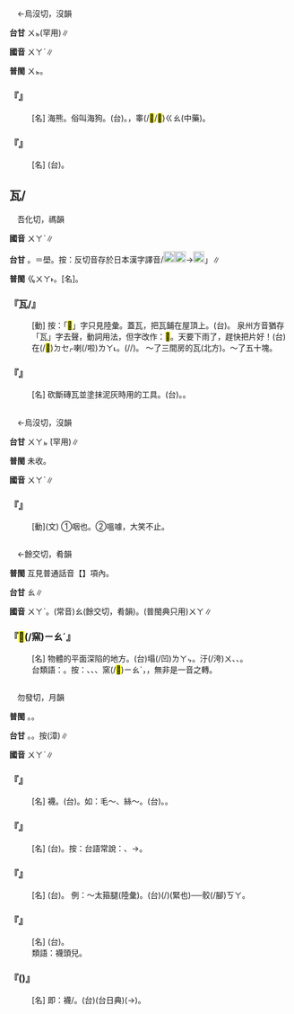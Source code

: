 
=={{ruby|膃|ㄨㄚˋ}}==

　←烏沒切，沒韻

'''台甘''' <rt>ㄨㆵ</rt>(罕用)∥

'''國音''' <rt>ㄨㄚˋ</rt>∥

'''普閩''' <rt>ㄨㆵ</rt>。

    

==='''『{{ruby|膃|ㄨㄚˋ}}{{ruby|肭|ㄋㄚˋ}}{{ruby|獸|ㄕㄡˋ}}』'''===
: [名] 海熊。俗叫海狗。(台){{ruby|膃|ㄨㆵ}}{{ruby|肭|ㄌㄨㆵ ͘}}。{{ruby|毛|ㄇㆭˊ}}{{ruby|皮|ㄆㄨㆤˊ/ㄆㆤˊ}}{{ruby|真|ㄐㄧㄣ}}{{ruby|<mark>&#xffad0;</mark>|ㄙㄨㄧˋ}}，睾(/<mark>&#xf8fb7;</mark>/<mark>&#xffcc8;</mark>)<rt>ㄍㄠ</rt>{{ruby|丸|ㄨㄢˊ}}{{ruby|及|ㄍㄚㆴ}}{{ruby|陰|ㄧㆬ}}{{ruby|莖|ㄍㄧㄥ}}{{ruby|皆|ㄍㄞ}}{{ruby|可|ㄎㄜˋ}}{{ruby|以|ㄧˋ}}{{ruby|製|ㄗㆤ˪}}{{ruby|補|ㄅㆦˋ}}{{ruby|藥|ㄧㄜㆷ ͘}}(中藥)。
    

==='''『{{ruby|膃|ㄨㄚˋ}}{{ruby|肭|ㄋㄚˋ}}{{ruby|臍|ㄑㄧˊ}}』'''===
: [名] (台){{ruby|海|ㄏㄞˋ}}{{ruby|狗|ㄍㄠˋ}}{{ruby|鞭|ㄅㄧㄢ}}。
    

==瓦/{{ruby|<mark>&#xf9fa7;</mark>|ㄨㄚˋ}}==

　吾化切，禡韻

'''國音''' <rt>ㄨㄚˋ</rt>∥

'''台甘''' {{ruby|(語)|ㄨㄚ˫}}。{{ruby|(語)|ㄨㄚˋ}}{{ruby|。|ㄏㄧㄚ˫}}{{ruby|。|ㄏㄠ˫}}＝壆。按：反切音存於日本漢字譯音{{ruby|「|ㆣㄨㄚㆷ}}{{ruby|→|ㆣㄚㆷ}}/[[File:c7ac.png|20px]][[File:c77c.png|20px]]→[[File:c7a8.png|20px]]」∥

'''普閩''' <rt>ㆣㄨㄚ˫</rt>。{{ruby|(白)|ㄏㄧㄚ˫}}[名]。

    

==='''『瓦/{{ruby|<mark>&#xf9fa7;</mark>|ㄨㄚˋ}}』'''===
: [動] 按：「<mark>&#xf9fa7;</mark>」字只見陸彙。蓋瓦，把瓦鋪在屋頂上。(台){{ruby|鋪|ㄆㆦ}}{{ruby|厝|ㄘㄨ˪}}{{ruby|瓦|ㄏㄧㄚ˫/ㄏㄨㄚ˫}}。 泉州方音猶存「瓦」字去聲，動詞用法，但字改作：<mark>&#xf9fa7;</mark>。天要下雨了，趕快把片{{ruby|～|ㄨㄚˋ}}好！(台)在(/<mark>&#xf9549;</mark>)<rt>ㄉㆤㆷ</rt>{{ruby|<mark>&#xffa49;</mark>|ㆠㆤㆷ/ㆠㄨㆤㆷ}}{{ruby|落|ㄌㄜㆷ ͘}}{{ruby|雨|ㄏㆦ˫}}喇(/啦)<rt>ㄌㄚ˪</rt>。{{ruby|厝|ㄘㄨ˪}}{{ruby|瓦|ㄏㄧㄚ˫/ㄏㄨㄚ˫}}{{ruby|緊|ㄍㄧㄣˋ}}{{ruby|<mark>&#xf9fa7;</mark>|ㄨㄚ˪}}(/{{ruby|鋪|ㄆㆦ}}/{{ruby|蓋|ㄎㆰ˪}}){{ruby|付|ㄏㆦ˫}}{{ruby|伊|ㄧ}}{{ruby|好|ㄏㄜˋ}}。 ～了三間房的瓦(北方)。～了五十塊{{ruby|瓦|ㄨㄚˇ}}。
    

==='''『{{ruby|瓦|ㄨㄚˋ}}{{ruby|刀|ㄉㄠ}}』'''===
: [名] 砍斷磚瓦並塗抹泥灰時用的工具。(台){{ruby|灰|ㄏㄨㆤ/ㄏㆤ}}{{ruby|匙|ㄒㄧˊ}}。{{ruby|化|ㄨㄚ˪}}{{ruby|刀|ㄉㄜ}}。
    

=={{ruby|嗢|ㄨㄚˋ}}==

　←烏沒切，沒韻

'''台甘''' <rt>ㄨㄚㆵ ͘</rt>(罕用)∥

'''普閩''' 未收。

'''國音''' <rt>ㄨㄚˋ</rt>∥

    

==='''『{{ruby|嗢|ㄨㄚˋ}}』'''===
: [動](文) ①咽也。②嗢噱，大笑不止。
    

=={{ruby|凹|ㄨㄚˋ}}==

　←餘交切，肴韻

'''普閩''' 互見普通話音【{{ruby|凹|ㄨㄚ/ㄠ}}】項內。

'''台甘''' <rt>ㄠ</rt>∥

'''國音''' <rt>ㄨㄚˋ</rt>。(常音)<rt>ㄠ</rt>(餘交切，肴韻)。(普閩典只用)<rt>ㄨㄚ</rt>{{ruby|、|ㄠ}}∥

    

==='''『{{ruby|凹|ㄨㄚˋ}}<mark>&#xf974d;</mark>(/窯)<rt>ㄧㄠˊ</rt>{{ruby|兒|ㄦ}}』'''===
: [名] 物體的平面深陷的地方。(台)塌(/凹)<rt>ㄌㄚㆴ</rt>{{ruby|窩|ㄜ}}。{{ruby|塌|ㄌㄚㆴ}}汙(/洿)<rt>ㄨ</rt>、{{ruby|凹|ㄋㄚㆷ}}{{ruby|腰|ㄧㄜ}}、{{ruby|塌|ㄊㄚㆴ}}。
:台類語：{{ruby|<mark>&#xf9abe;</mark>|ㄊㆰ˫}}{{ruby|肚|ㄉㆦˋ}}。按：{{ruby|凹|ㄠ}}、{{ruby|窪|ㄨㄚ}}、{{ruby|窩|ㄜ}}、{{ruby|腰|ㄧㄜ}}{{ruby|坳|ㄠ}}窯(/<mark>&#xf974d;</mark>)<rt>ㄧㄠˊ</rt>，{{ruby|洿|ㄨ}}，無非是一音之轉。
:
    

=={{ruby|襪|ㄨㄚˋ}}==

　勿發切，月韻

'''普閩''' {{ruby|(文)|ㆠㄨㄚㆵ ͘}}。{{ruby|(白)|ㆠㆤㆷ ͘}}。

'''台甘''' {{ruby|(文)|ㆠㄧㄚㆵ ͘}}。{{ruby|(語)|ㆠㆤㆷ ͘}}。按{{ruby|：|ㆠㄨㆤㆷ ͘}}(漳)∥

'''國音''' <rt>ㄨㄚˋ</rt>∥

    

==='''『{{ruby|襪|ㄨㄚˋ}}』'''===
: [名] 襪{{ruby|子|·ㄗˇ}}。(台){{ruby|襪|ㆠㆤㆷ ͘/ㆠㄨㆤㆷ ͘}}{{ruby|仔|ㄚ}}。如：毛～、絲～。(台){{ruby|毛|ㄇㆦ/ㄇㆭˊ}}{{ruby|質|ㄐㄧㆵ}}{{ruby|丌|ㆤ}}{{ruby|襪|ㆠㆤㆷ ͘/ㆠㄨㆤㆷ ͘}}{{ruby|仔|ㄚ}}。{{ruby|絲|ㄒㄧ}}{{ruby|仔|ㄚ}}{{ruby|襪|ㆠㆤㆷ ͘/ㆠㄨㆤㆷ ͘}}。
    

==='''『{{ruby|襪|ㄨㄚˋ}}{{ruby|船|ㄔㄨㄢˊ}}{{ruby|兒|ㄦ}}』'''===
: [名] (台){{ruby|布|ㄅㆦ˪}}{{ruby|襪|ㆠㆤㆷ ͘/ㆠㄨㆤㆷ ͘}}{{ruby|丌|ㆤ}}{{ruby|下|ㆤ˫}}{{ruby|緣|ㄧㄢˊ}}。按：台語常說：{{ruby|鞋|ㄨㆤˊ/ㆤˊ}}{{ruby|船|ㄗㄨㄣˊ}}{{ruby|仔|ㄚ}}、{{ruby|襪|ㆠㆤㆷ ͘/ㆠㄨㆤㆷ ͘}}{{ruby|船|ㄗㄨㄣˊ}}{{ruby|仔|ㄚ}}→{{ruby|襪|ㆠㆤㆷ ͘/ㆠㄨㆤㆷ ͘}}{{ruby|套|ㄊㄜ˪}}。
    

==='''『{{ruby|襪|ㄨㄚˋ}}{{ruby|帶|ㄉㄞˋ}}{{ruby|子|·ㄗˇ}}』'''===
: [名] (台){{ruby|襪|ㆠㆤㆷ ͘/ㆠㄨㆤㆷ ͘}}{{ruby|束|ㄙㆦㆶ}}。 例：～太箍腿(陸彙)。(台){{ruby|襪|ㆠㆤㆷ ͘/ㆠㄨㆤㆷ ͘}}{{ruby|束|ㄙㆦㆶ}}{{ruby|傷|ㄒㄧㆧ/ㄒㄧㆫ}}{{ruby|<mark>&#xffde9;</mark>|ㄙㆭ˪}}(/{{ruby|恆|ㄢˊ}})(緊也)──{{ruby|束|ㄙㆦㆶ}}骹(/腳)<rt>ㄎㄚ</rt>。
    

==='''『{{ruby|短|ㄉㄨㄢˇ}}{{ruby|襪|ㄨㄚˋ}}』'''===
: [名] (台){{ruby|短|ㄉㆤˋ}}{{ruby|管|ㄍㆲˋ}}{{ruby|丌|ㆤ}}{{ruby|襪|ㆠㆤㆷ ͘/ㆠㄨㆤㆷ ͘}}{{ruby|仔|ㄚ}}。
:類語：襪頭兒。
:
    

==='''『{{ruby|襪|ㄨㄚˋ}}{{ruby|靿|ㄧㄠˋ}}({{ruby|兒|ㄦ}})』'''===
: [名] 即：襪{{ruby|筒|ㄊㄨㄥˇ}}/{{ruby|統|ㄊㄨㄥˇ}}。(台){{ruby|襪|ㆠㆤㆷ ͘/ㆠㄨㆤㆷ ͘}}{{ruby|<mark>&#xf8ecb;</mark>|ㄤ˪}}(台日典)(→{{ruby|管|ㄍㆲˋ}})。
    
